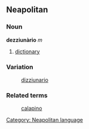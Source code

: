 ==Neapolitan==
===Noun===
'''dezziunàrio''' ''m''
# [[dictionary]]

===Variation===
:[[dizziunario]]

===Related terms===
:[[calapino]]

[[Category: Neapolitan language]]